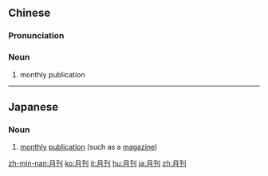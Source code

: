 ==Chinese==
{{zh-forms}}

===Pronunciation===
{{zh-pron
|m=yuèkān
|c=jyut6 hon1-2
|mn=goe̍h-khan/ge̍h-khan
|cat=n
}}

===Noun===
{{zh-noun}}

# monthly publication

----

==Japanese==
{{ja-kanjitab|げつ|k1=げっ|かん|yomi=o}}

===Noun===
{{ja-noun|げっかん}}

# [[monthly]] [[publication]] (such as a [[magazine]])

[[zh-min-nan:月刊]]
[[ko:月刊]]
[[it:月刊]]
[[hu:月刊]]
[[ja:月刊]]
[[zh:月刊]]